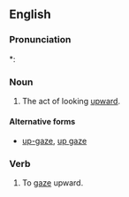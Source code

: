 ==English==

===Pronunciation===
*: {{rhymes|eɪz}}

===Noun===
{{en-noun}}

# {{context|medical|lang=en}} The act of looking [[upward]].

====Alternative forms====
* [[up-gaze]], [[up gaze]]

===Verb===
{{en-verb|upgaz|ed}}

# {{context|obsolete|lang=en}} To [[gaze]] upward.